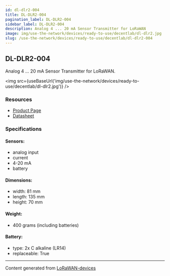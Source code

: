 ```yaml
---
id: dl-dlr2-004
title: DL-DLR2-004
pagination_label: DL-DLR2-004
sidebar_label: DL-DLR2-004
description: Analog 4 ... 20 mA Sensor Transmitter for LoRaWAN
image: img/use-the-network/devices/ready-to-use/decentlab/dl-dlr2.jpg
slug: /use-the-network/devices/ready-to-use/decentlab/dl-dlr2-004
---
```



## DL-DLR2-004

Analog 4 ... 20 mA Sensor Transmitter for LoRaWAN.

<img src={useBaseUrl('img/use-the-network/devices/ready-to-use/decentlab/dl-dlr2.jpg')} />

### Resources

- [Product Page](https://www.decentlab.com/products/analog-or-digital-sensor-device-for-lorawan)
- [Datasheet](https://cdn.decentlab.com/download/datasheets/Decentlab-DL-DLR2-datasheet.pdf)

### Specifications

#### Sensors:

- analog input
- current
- 4-20 mA
- battery

#### Dimensions:

- width: 81 mm
- length: 135 mm
- height: 70 mm

#### Weight:

- 400 grams (including batteries)

#### Battery:

- type: 2x C alkaline (LR14)
- replaceable: True

---

Content generated from [LoRaWAN-devices](https://github.com/TheThingsNetwork/lorawan-devices)
